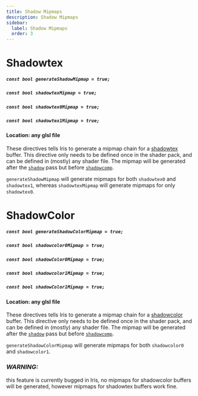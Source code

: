 ```yaml
---
title: Shadow Mipmaps
description: Shadow Mipmaps
sidebar:
  label: Shadow Mipmaps
  order: 3
---
```


# Shadowtex

##### `const bool generateShadowMipmap = true;`
##### `const bool shadowtexMipmap = true;`
##### `const bool shadowtex0Mipmap = true;`
##### `const bool shadowtex1Mipmap = true;`

#### Location: any glsl file

These directives tells Iris to generate a mipmap chain for a [shadowtex](/reference/buffers/shadowtex) buffer. This directive only needs to be defined once in the shader pack, and can be defined in (mostly) any shader file. The mipmap will be generated after the [`shadow`](/reference/programs/shadow) pass but before [`shadowcomp`](/reference/programs/shadow_comp).

`generateShadowMipmap` will generate mipmaps for both `shadowtex0` and `shadowtex1`, whereas `shadowtexMipmap` will generate mipmaps for only `shadowtex0`.


# ShadowColor

##### `const bool generateShadowColorMipmap = true;`
##### `const bool shadowcolor0Mipmap = true;`
##### `const bool shadowColor0Mipmap = true;`
##### `const bool shadowcolor1Mipmap = true;`
##### `const bool shadowColor1Mipmap = true;`

#### Location: any glsl file

These directives tells Iris to generate a mipmap chain for a [shadowcolor](/reference/buffers/shadowcolor) buffer. This directive only needs to be defined once in the shader pack, and can be defined in (mostly) any shader file. The mipmap will be generated after the [`shadow`](/reference/programs/shadow) pass but before [`shadowcomp`](/reference/programs/shadow_comp).

`generateShadowColorMipmap` will generate mipmaps for both `shadowcolor0` and `shadowcolor1`.

### ***WARNING:***
this feature is currently bugged in Iris, no mipmaps for shadowcolor buffers will be generated, however mipmaps for shadowtex buffers work fine.